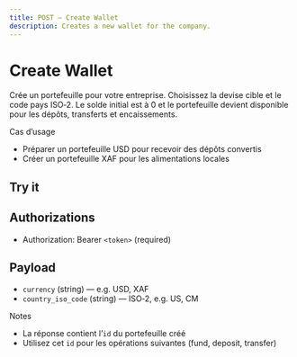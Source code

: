 ```yaml
---
title: POST — Create Wallet
description: Creates a new wallet for the company.
---
```


# Create Wallet

Crée un portefeuille pour votre entreprise. Choisissez la devise cible et le code pays ISO‑2. Le solde initial est à 0 et le portefeuille devient disponible pour les dépôts, transferts et encaissements.

Cas d’usage

- Préparer un portefeuille USD pour recevoir des dépôts convertis
- Créer un portefeuille XAF pour les alimentations locales

## Try it

<ApiPlayground schema="/openapi.json" endpoint="/wallets" method="post" />

## Authorizations

- Authorization: Bearer `<token>` (required)

## Payload

- `currency` (string) — e.g. USD, XAF
- `country_iso_code` (string) — ISO‑2, e.g. US, CM

Notes

- La réponse contient l’`id` du portefeuille créé
- Utilisez cet `id` pour les opérations suivantes (fund, deposit, transfer)


